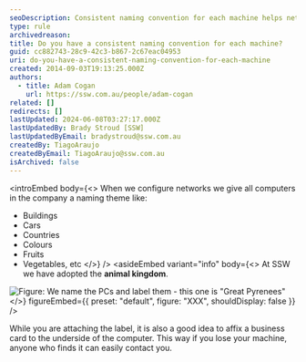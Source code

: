 ```yaml
---
seoDescription: Consistent naming convention for each machine helps network configuration and easy identification, adopting animal kingdom theme at SSW.
type: rule
archivedreason:
title: Do you have a consistent naming convention for each machine?
guid: cc882743-28c9-42c3-b867-2c67eac04953
uri: do-you-have-a-consistent-naming-convention-for-each-machine
created: 2014-09-03T19:13:25.000Z
authors:
  - title: Adam Cogan
    url: https://ssw.com.au/people/adam-cogan
related: []
redirects: []
lastUpdated: 2024-06-08T03:27:17.000Z
lastUpdatedBy: Brady Stroud [SSW]
lastUpdatedByEmail: bradystroud@ssw.com.au
createdBy: TiagoAraujo
createdByEmail: TiagoAraujo@ssw.com.au
isArchived: false
---
```


<introEmbed
  body={<>
When we configure networks we give all computers in the company a naming theme like:

- Buildings
- Cars
- Countries
- Colours
- Fruits
- Vegetables, etc
  </>}
/>
<asideEmbed
  variant="info"
  body={<>
    At SSW we have adopted the **animal kingdom**.

![Figure: We name the PCs and label them - this one is "Great Pyrenees"](/uploads/rules/do-you-have-a-consistent-naming-convention-for-each-machine/SSW-computer-Great-Pyrenees.jpeg)
  </>}
  figureEmbed={{
    preset: "default",
    figure: "XXX",
    shouldDisplay: false
  }}
/>

While you are attaching the label, it is also a good idea to affix a business card to the underside of the computer. This way if you lose your machine, anyone who finds it can easily contact you.
